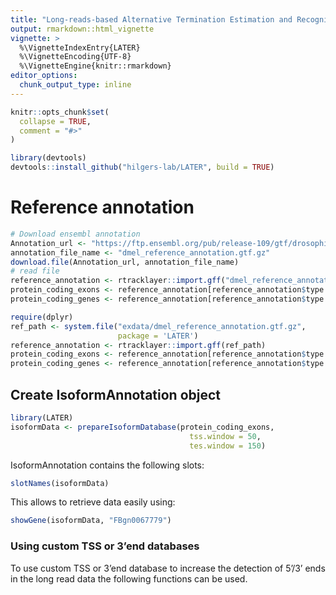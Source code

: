 ```yaml
---
title: "Long-reads-based Alternative Termination Estimation and Recognition (LATER)"
output: rmarkdown::html_vignette
vignette: >
  %\VignetteIndexEntry{LATER}
  %\VignetteEncoding{UTF-8}
  %\VignetteEngine{knitr::rmarkdown}
editor_options: 
  chunk_output_type: inline
---
```


```r
knitr::opts_chunk$set(
  collapse = TRUE,
  comment = "#>"
)
```


```r
library(devtools)
devtools::install_github("hilgers-lab/LATER", build = TRUE)
```


# Reference annotation

```r
# Download ensembl annotation 
Annotation_url <- "https://ftp.ensembl.org/pub/release-109/gtf/drosophila_melanogaster/Drosophila_melanogaster.BDGP6.32.109.gtf.gz"
annotation_file_name <- "dmel_reference_annotation.gtf.gz"
download.file(Annotation_url, annotation_file_name)
# read file 
reference_annotation <- rtracklayer::import.gff("dmel_reference_annotation.gtf.gz")
protein_coding_exons <- reference_annotation[reference_annotation$type == "exon" & reference_annotation$gene_biotype == "protein_coding"]
protein_coding_genes <- reference_annotation[reference_annotation$type == "gene" & reference_annotation$gene_biotype == "protein_coding"]
```


```r
require(dplyr)
ref_path <- system.file("exdata/dmel_reference_annotation.gtf.gz", 
                        package = 'LATER')
reference_annotation <- rtracklayer::import.gff(ref_path)
protein_coding_exons <- reference_annotation[reference_annotation$type == "exon" & reference_annotation$gene_biotype == "protein_coding"]
protein_coding_genes <- reference_annotation[reference_annotation$type == "gene" & reference_annotation$gene_biotype == "protein_coding"]
```


## Create IsoformAnnotation object 

```r
library(LATER)
isoformData <- prepareIsoformDatabase(protein_coding_exons, 
                                        tss.window = 50, 
                                        tes.window = 150)
```

IsoformAnnotation contains the following slots:
```r
slotNames(isoformData)
```

This allows to retrieve data easily using: 
```r
showGene(isoformData, "FBgn0067779")
```

### Using custom TSS or 3'end databases 

To use custom TSS or 3'end database to increase the detection of 5'/3' ends in the long read data the following functions can be used. 

```r

```








